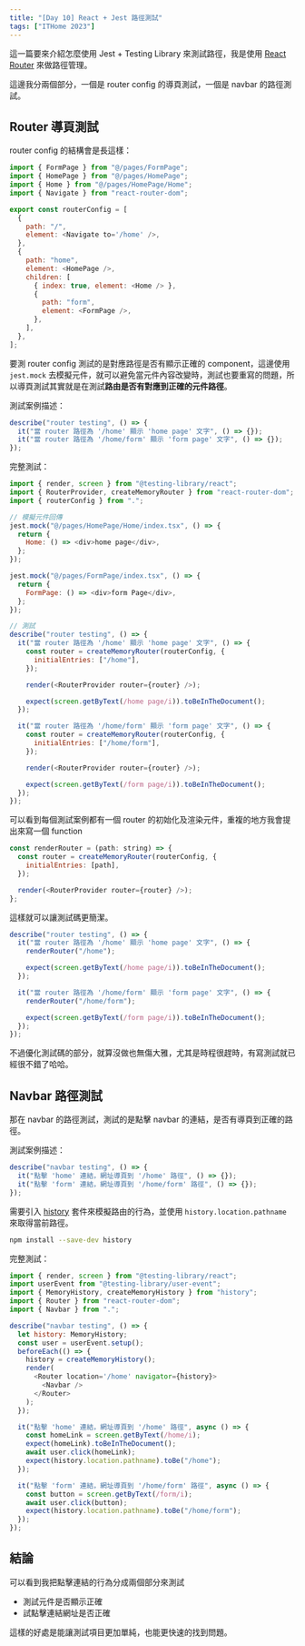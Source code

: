 ```yaml
---
title: "[Day 10] React + Jest 路徑測試"
tags: ["ITHome 2023"]
---
```


這一篇要來介紹怎麼使用 Jest + Testing Library 來測試路徑，我是使用 [React Router](https://reactrouter.com/en/6.16.0) 來做路徑管理。

這邊我分兩個部分，一個是 router config 的導頁測試，一個是 navbar 的路徑測試。

## Router 導頁測試

router config 的結構會是長這樣：

```js
import { FormPage } from "@/pages/FormPage";
import { HomePage } from "@/pages/HomePage";
import { Home } from "@/pages/HomePage/Home";
import { Navigate } from "react-router-dom";

export const routerConfig = [
  {
    path: "/",
    element: <Navigate to='/home' />,
  },
  {
    path: "home",
    element: <HomePage />,
    children: [
      { index: true, element: <Home /> },
      {
        path: "form",
        element: <FormPage />,
      },
    ],
  },
];
```

要測 router config 測試的是對應路徑是否有顯示正確的 component，這邊使用 `jest.mock` 去模擬元件，就可以避免當元件內容改變時，測試也要重寫的問題，所以導頁測試其實就是在測試**路由是否有對應到正確的元件路徑**。

測試案例描述：

```js
describe("router testing", () => {
  it("當 router 路徑為 '/home' 顯示 'home page' 文字", () => {});
  it("當 router 路徑為 '/home/form' 顯示 'form page' 文字", () => {});
});
```

完整測試：

```js
import { render, screen } from "@testing-library/react";
import { RouterProvider, createMemoryRouter } from "react-router-dom";
import { routerConfig } from ".";

// 模擬元件回傳
jest.mock("@/pages/HomePage/Home/index.tsx", () => {
  return {
    Home: () => <div>home page</div>,
  };
});

jest.mock("@/pages/FormPage/index.tsx", () => {
  return {
    FormPage: () => <div>form Page</div>,
  };
});

// 測試
describe("router testing", () => {
  it("當 router 路徑為 '/home' 顯示 'home page' 文字", () => {
    const router = createMemoryRouter(routerConfig, {
      initialEntries: ["/home"],
    });

    render(<RouterProvider router={router} />);

    expect(screen.getByText(/home page/i)).toBeInTheDocument();
  });

  it("當 router 路徑為 '/home/form' 顯示 'form page' 文字", () => {
    const router = createMemoryRouter(routerConfig, {
      initialEntries: ["/home/form"],
    });

    render(<RouterProvider router={router} />);

    expect(screen.getByText(/form page/i)).toBeInTheDocument();
  });
});
```

可以看到每個測試案例都有一個 router 的初始化及渲染元件，重複的地方我會提出來寫一個 function

```js
const renderRouter = (path: string) => {
  const router = createMemoryRouter(routerConfig, {
    initialEntries: [path],
  });

  render(<RouterProvider router={router} />);
};
```

這樣就可以讓測試碼更簡潔。

```js
describe("router testing", () => {
  it("當 router 路徑為 '/home' 顯示 'home page' 文字", () => {
    renderRouter("/home");

    expect(screen.getByText(/home page/i)).toBeInTheDocument();
  });

  it("當 router 路徑為 '/home/form' 顯示 'form page' 文字", () => {
    renderRouter("/home/form");

    expect(screen.getByText(/form page/i)).toBeInTheDocument();
  });
});
```

不過優化測試碼的部分，就算沒做也無傷大雅，尤其是時程很趕時，有寫測試就已經很不錯了哈哈。

## Navbar 路徑測試

那在 navbar 的路徑測試，測試的是點擊 navbar 的連結，是否有導頁到正確的路徑。

測試案例描述：

```js
describe("navbar testing", () => {
  it("點擊 'home' 連結，網址導頁到 '/home' 路徑", () => {});
  it("點擊 'form' 連結，網址導頁到 '/home/form' 路徑", () => {});
});
```

需要引入 [history](https://www.npmjs.com/package/history) 套件來模擬路由的行為，並使用 `history.location.pathname` 來取得當前路徑。

```bash
npm install --save-dev history
```

完整測試：

```js
import { render, screen } from "@testing-library/react";
import userEvent from "@testing-library/user-event";
import { MemoryHistory, createMemoryHistory } from "history";
import { Router } from "react-router-dom";
import { Navbar } from ".";

describe("navbar testing", () => {
  let history: MemoryHistory;
  const user = userEvent.setup();
  beforeEach(() => {
    history = createMemoryHistory();
    render(
      <Router location='/home' navigator={history}>
        <Navbar />
      </Router>
    );
  });

  it("點擊 'home' 連結，網址導頁到 '/home' 路徑", async () => {
    const homeLink = screen.getByText(/home/i);
    expect(homeLink).toBeInTheDocument();
    await user.click(homeLink);
    expect(history.location.pathname).toBe("/home");
  });

  it("點擊 'form' 連結，網址導頁到 '/home/form' 路徑", async () => {
    const button = screen.getByText(/form/i);
    await user.click(button);
    expect(history.location.pathname).toBe("/home/form");
  });
});
```

## 結論

可以看到我把點擊連結的行為分成兩個部分來測試

- 測試元件是否顯示正確
- 試點擊連結網址是否正確

這樣的好處是能讓測試項目更加單純，也能更快速的找到問題。
